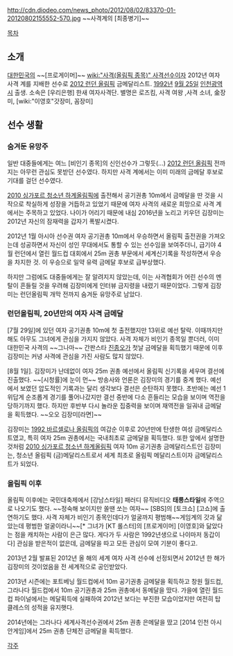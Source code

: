 http://cdn.diodeo.com/news_photo/2012/08/02/83370-01-20120802155552-570.jpg
~~사격계의 [최종병기]~~

[[목차]]

== 소개 ==
[[대한민국]]의 ~~[프로게이머]~~ [[wiki:"사격(올림픽 종목)" 사격]]선수이자 2012년 여자 사격 계를 지배한 선수로 [[2012 런던 올림픽]] 금메달리스트. [[1992년]] [[9월 25일]] [[인천광역시]] 출생. 소속은 [우리은행] 한새 여자사격단. 별명은 로즈킴, 사격 여왕 ,사격 소녀, 金장미, [wiki:"이영호"갓장미, 꼼장미]

== 선수 생활 ==
=== 숨겨둔 유망주 ===
일반 대중들에게는 여느 [비인기 종목]의 신인선수가 그렇듯(...) [[2012 런던 올림픽]] 전까지는 아무런 관심도 못받던 선수였다. 하지만 사격 계에서는 이미 미래의 금메달 후보로 기대를 걸던 선수였다.

[[2010 싱가포르 청소년 하계올림픽]]에 출전해서 공기권총 10m에서 금메달을 딴 것을 시작으로 착실하게 성장을 거듭하고 있었기 때문에 여자 사격의 새로운 희망으로 사격 계에서는 주목하고 있었다. 나이가 어리기 때문에 내심 2016년을 노리고 키우던 김장미는 2012년 자신의 잠재력을 갑자기 폭발시켰다.

2012년 1월 아시아 선수권 여자 공기권총 10m에서 우승하면서 올림픽 출전권을 가져오는데 성공하면서 자신이 성인 무대에서도 통할 수 있는 선수임을 보여주더니, 급기야 4월 런던에서 열린 월드컵 대회에서 25m 권총 부문에서 세계신기록을 작성하면서 우승을 차지한 것. 이 우승으로 일약 유력 금메달 후보로 급부상했다.

하지만 그럼에도 대중들에게는 잘 알려지지 않았는데, 이는 사격협회가 어린 선수의 멘탈이 흔들릴 것을 우려해 김장미에게 인터뷰 금지령을 내렸기 때문이었다. 그렇게 김장미는 런던올림픽 개막 전까지 숨겨둔 유망주로 남았다.

=== 런던올림픽, 20년만의 여자 사격 금메달 ===
[7월 29일]에 있던 여자 공기권총 10m에 첫 출전했지만 13위로 예선 탈락. 이때까지만 해도 아무도 그녀에게 관심을 가지지 않았다. 사격 자체가 비인기 종목일 뿐더러, 이미 대한민국 사격의 ~~그나마~~ 간판스타 [[진종오]]가 첫날 금메달을 획득했기 때문에 이후 김장미는 커녕 사격에 관심을 가진 사람도 많지 않았다.

[8월 1일]. 김장미가 난데없이 여자 25m 권총 예선에서 올림픽 신기록을 세우며 결선에 진출했다. ~~[시청률]에 눈이 먼~~ 방송사와 언론은 김장미의 경기를 중계 했다.  예선에서 보였던 압도적인 기록과는 달리 생각보다 결선은 순탄하지 못했다. 초반에는 예선 1위답게 순조롭게 경기를 풀어나갔지만 결선 중반에 다소 흔들리는 모습을 보이며 역전을 당하기까지 했다. 하지만 후반부 다시 놀라운 집중력을 보이며 재역전을 일궈내 금메달을 획득했다. ~~오오 김장미[라면]~~

김장미는 [[1992 바르셀로나 올림픽]]의 여갑순 이후로 20년만에 탄생한 여성 금메달리스트였고, 특히 여자 25m 권총에서는 국내최초로 금메달을 획득했다. 또한 앞에서 설명한 것처럼 [[2010 싱가포르 청소년 하계올림픽]] 여자 10m 공기권총 금메달리스트인 김장미는, 청소년 올림픽 (금)메달리스트로서 세계 최초로 올림픽 메달리스트이자 금메달리스트가 되었다.

=== 올림픽 이후 ===
올림픽 이후에는 국민대축제에서 [강남스타일] 패러디 뮤직비디오 '''태릉스타일'''에 주역으로 나오기도 했다. ~~정숙해 보이지만 쏠땐 쏘는 여자~~ [SBS]의 [토크쇼] [고쇼]에 출연하기도 했다. 사격 자체가 비인기 종목인데다가 얼굴까지 평범해~~게임계의 갓과 닮았는데 평범한 얼굴이라니~~[* 그녀가 [KT 롤스터]의 [프로게이머] [이영호]와 닮았다는 점을 캐치하는 사람이 은근 많다. 게다가 두 사람은 1992년생으로 나이마저 동갑이다] 관심을 받은적이 없은데, 금메달을 따고 모든 관심이 모여 기분이 좋다고.

2013년 2월 발표된 2012년 올 해의 세계 여자 사격 선수에 선정되면서 2012년 한 해가 김장미의 것이었음을 전 세계적으로 공인받았다.

2013년 시즌에는 포트베닝 월드컵에서 10m 공기권총 금메달을 획득하고 창원 월드컵, 그라나다 월드컵에서 10m 공기권총과 25m 권총에서 동메달을 땄다. 가을에 열린 월드컵 파이널에서는 메달획득에 실패하여 2012년 보다는 부진한 모습이었지만 여전히 탑클레스의 성적을 유지햇다.

2014년에는 그라나다 세계사격선수권에서 25m 권총 은메달을 땄고 [2014 인천 아시안게임]에서 25m 권총 단체전 금메달을 획득했다.

[[각주]]
